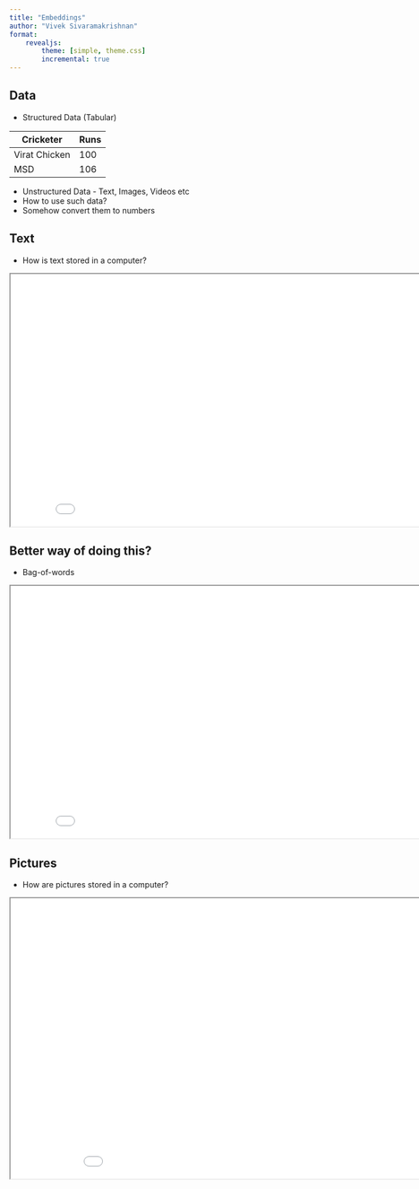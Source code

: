 ```yaml
---
title: "Embeddings"
author: "Vivek Sivaramakrishnan"
format: 
    revealjs:
        theme: [simple, theme.css]
        incremental: true
---
```


## Data

- Structured Data (Tabular)

:::{.fragment}
Cricketer | Runs
---|---
Virat Chicken | 100
MSD | 106
:::

- Unstructured Data - Text, Images, Videos etc
- How to use such data?
- Somehow convert them to numbers

## Text
- How is text stored in a computer?

:::{.fragment}
```{=html}
<iframe width="850" height="450" src="text.html"></iframe>
```
:::

## Better way of doing this?

- Bag-of-words

:::{.fragment}
```{=html}
<iframe width="850" height="450" src="bagofwords.html"></iframe>
```
:::

## Pictures
- How are pictures stored in a computer?

:::{.fragment}
```{=html}
<iframe width="950" height="500" src="pictels.html" title="Interactive Demo"></iframe>
```
:::